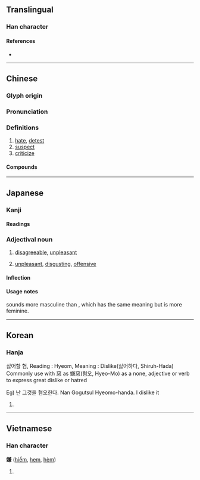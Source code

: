 {{character info/new}}
==Translingual==

===Han character===
{{Han char|rn=38|rad=女|as=10|sn=13|four=48437|canj=VTXC|ids=⿰女兼}}

====References====
* {{Han ref|kx=0269.090|dkj=06618|dj=0536.200|hdz=21073.080|uh=5ACC|ud=23244|bh=B6FB|bd=46843}}

----

==Chinese==
{{zh-forms}}

===Glyph origin===
{{Han etym}}

===Pronunciation===
{{zh-pron
|m=xián
|c=jim4
|h=pfs=hiàm
|md=hièng
|mn=hiâm
|mn-t=hiam5
|w=3hhi
|mc=y
|oc=y
|ma=y
|cat=
}}

===Definitions===
{{zh-hanzi}}

# [[hate]], [[detest]]
# [[suspect]]
# [[criticize]]

====Compounds====
{{zh-der|愛富嫌貧|凶嫌|不避嫌疑|主嫌|可嫌|嫌棄|嫌隙|引嫌|不嫌|前嫌|惡嫌|嫌貧愛富|嫌疵|嫌疑犯|嫌疑|嫌犯|嫌憎|嫌怨|嫌忌|嫌好道醜|嫌好道惡|嫌疑分子|嫌鄙|多嫌|嫌惡|休嫌|瓜田之嫌|搶嫌|睚眥之嫌|瓜李之嫌|挾嫌|猜嫌|涉嫌|棄嫌|防嫌|罪嫌|遠嫌|重嫌|避嫌|討嫌|竊嫌}}

----

==Japanese==

===Kanji===
{{ja-kanji|grade=c|rs=女10}}

====Readings====
{{ja-readings
|goon=げん
|kanon=けん
|kun=いや-, きら-う, うたが-う
}}

===Adjectival noun===
{{ja-adj|infl=な|いや}}

# [[disagreeable]], [[unpleasant]]
#: {{ja-usex|'''嫌'''な顔をする|'''いや''' な かお を する|to make '''weird''' faces}}
#: {{ja-usex|'''嫌'''な女|'''いや''' な おんな|bitch}}
# [[unpleasant]], [[disgusting]], [[offensive]]
#: {{ja-usex|'''嫌'''なことを言う|'''いや''' な こと を いう|to say '''awful''' things}}
#: {{ja-usex|ぞっとするほど'''嫌'''な目に合った。|ぞっと する ほど '''いや''' な め に あった。|It was shockingly abhorrent.}}

====Inflection====
{{ja-na|いや}}

====Usage notes====
{{ja-r|いや}} sounds more masculine than {{ja-r|やだ}}, which has the same meaning but is more feminine.

----

==Korean==

===Hanja===
{{ko-hanja|hangeul=혐|rv=hyeom|mr=hyŏm}}

싫어할 혐, Reading : Hyeom, Meaning : Dislike(싫어하다, Shiruh-Hada)
Commonly use with 惡 as 嫌惡(혐오, Hyeo-Mo) as a none, adjective or verb to express great dislike or hatred

Eg) 난 그것을 혐오한다.
Nan Gogutsul Hyeomo-handa.
I dislike it

# {{defn|lang=ko|sort=女10}}

----

==Vietnamese==

===Han character===
'''嫌''' ([[hiềm]], [[hem]], [[hèm]])

# {{defn|lang=vi}}